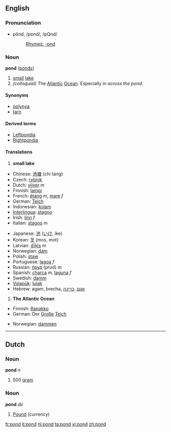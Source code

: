 ==English==
===Pronunciation===
*pŏnd, /pɒnd/, /pQnd/
*:[[Rhymes:English:-ɒnd|Rhymes: -ɒnd]]

===Noun===
'''pond''' ([[ponds]])

#<!--DefNSmallLake--> [[small]] [[lake]]
#<!--DefAtlOcean--> ''(colloquial)'' The [[Atlantic]] [[Ocean]].  Especially in ''across the pond''. 

====Synonyms====
*[[polynya]]
*[[tarn]]

====Derived terms====
*[[Leftpondia]]
*[[Rightpondia]]

==== Translations ====
#<!--DefNSmallLake--> '''small lake'''
{{top}}
*Chinese: [[池塘]] (chí táng)
*Czech: [[rybník]] {{m}}
*Dutch: [[vijver]] ''m''
*Finnish: [[lampi]]
*French: [[étang]] ''m'', [[mare]] ''f''
*German: [[Teich]] 
*Indonesian: [[kolam]]
*[[Interlingua]]: [[stagno]]
*Irish: [[linn]] ''f'' 
*Italian: [[stagno]] ''m''
{{mid}}
*Japanese: [[池]] ([[いけ]], ike)
*Korean: [[못]] (mos, mot) 
*Latvian: [[dīķis]] ''m''
*Norwegian: [[dam]]
*Polish: [[staw]]
*Portuguese: [[lagoa]] ''f'' 
*Russian: [[пруд]] (prud) ''m''
*Spanish: [[charca]] ''m'', [[laguna]] ''f'' 
*Swedish: [[damm]]
*[[Volapük]]: [[lulak]]
*Hebrew: agam, brecha, [[:he:אגם|אגם]], [[:he:בריכה|בריכה]]
{{bottom}}

#<!--DefAtlOcean--> '''The Atlantic Ocean'''
{{top}}
*Finnish: [[Rapakko]]
*German: Der [[groß|Große]] [[Teich]]
{{mid}}
*Norwegian: [[dammen]]
{{bottom}}

----

==Dutch==
===Noun===
'''pond''' ''n''

#<!--DefN500g--> 500 [[gram]]

===Noun===
'''pond''' ''de''

#<!--DefNCurrency--> [[Pound]] (currency)

[[fr:pond]]
[[it:pond]]
[[nl:pond]]
[[ta:pond]]
[[vi:pond]]
[[zh:pond]]